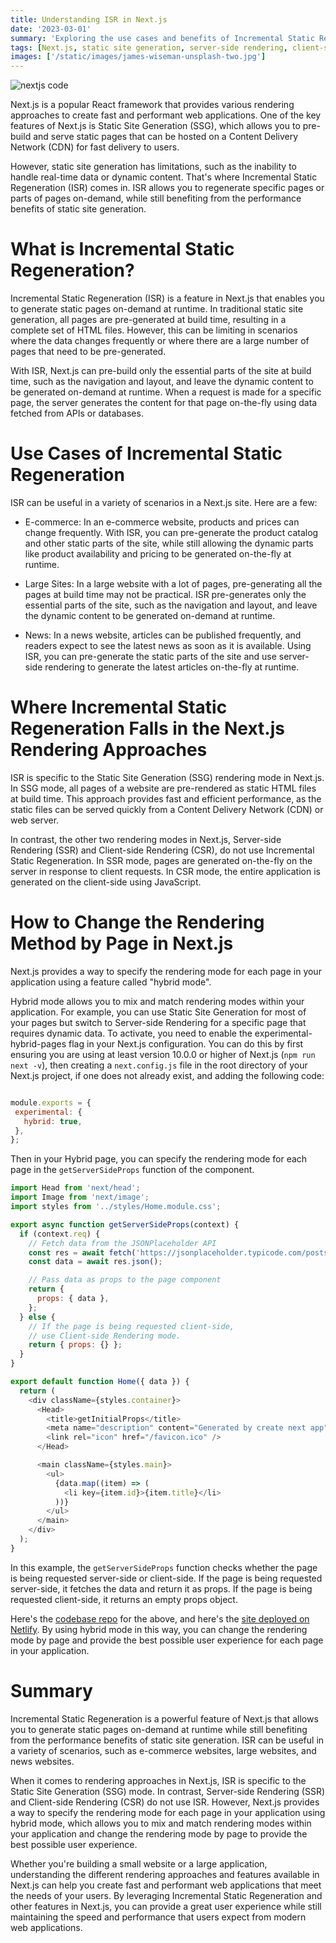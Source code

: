 ```yaml
---
title: Understanding ISR in Next.js
date: '2023-03-01'
summary: 'Exploring the use cases and benefits of Incremental Static Regeneration in Next.js, and how it fits into the different rendering approaches in the framework.'
tags: [Next.js, static site generation, server-side rendering, client-side rendering]
images: ['/static/images/james-wiseman-unsplash-two.jpg']
---
```


![nextjs code](/static/images/james-wiseman-unsplash-two.webp)

Next.js is a popular React framework that provides various rendering approaches to create fast and performant web applications. One of the key features of Next.js is Static Site Generation (SSG), which allows you to pre-build and serve static pages that can be hosted on a Content Delivery Network (CDN) for fast delivery to users.

However, static site generation has limitations, such as the inability to handle real-time data or dynamic content. That's where Incremental Static Regeneration (ISR) comes in. ISR allows you to regenerate specific pages or parts of pages on-demand, while still benefiting from the performance benefits of static site generation.

# What is Incremental Static Regeneration?

Incremental Static Regeneration (ISR) is a feature in Next.js that enables you to generate static pages on-demand at runtime. In traditional static site generation, all pages are pre-generated at build time, resulting in a complete set of HTML files. However, this can be limiting in scenarios where the data changes frequently or where there are a large number of pages that need to be pre-generated.

With ISR, Next.js can pre-build only the essential parts of the site at build time, such as the navigation and layout, and leave the dynamic content to be generated on-demand at runtime. When a request is made for a specific page, the server generates the content for that page on-the-fly using data fetched from APIs or databases.

# Use Cases of Incremental Static Regeneration

ISR can be useful in a variety of scenarios in a Next.js site. Here are a few:

- E-commerce: In an e-commerce website, products and prices can change frequently. With ISR, you can pre-generate the product catalog and other static parts of the site, while still allowing the dynamic parts like product availability and pricing to be generated on-the-fly at runtime.

- Large Sites: In a large website with a lot of pages, pre-generating all the pages at build time may not be practical. ISR pre-generates only the essential parts of the site, such as the navigation and layout, and leave the dynamic content to be generated on-demand at runtime.

- News: In a news website, articles can be published frequently, and readers expect to see the latest news as soon as it is available. Using ISR, you can pre-generate the static parts of the site and use server-side rendering to generate the latest articles on-the-fly at runtime.

# Where Incremental Static Regeneration Falls in the Next.js Rendering Approaches

ISR is specific to the Static Site Generation (SSG) rendering mode in Next.js. In SSG mode, all pages of a website are pre-rendered as static HTML files at build time. This approach provides fast and efficient performance, as the static files can be served quickly from a Content Delivery Network (CDN) or web server.

In contrast, the other two rendering modes in Next.js, Server-side Rendering (SSR) and Client-side Rendering (CSR), do not use Incremental Static Regeneration. In SSR mode, pages are generated on-the-fly on the server in response to client requests. In CSR mode, the entire application is generated on the client-side using JavaScript.

# How to Change the Rendering Method by Page in Next.js

Next.js provides a way to specify the rendering mode for each page in your application using a feature called "hybrid mode".

Hybrid mode allows you to mix and match rendering modes within your application. For example, you can use Static Site Generation for most of your pages but switch to Server-side Rendering for a specific page that requires dynamic data. To activate, you need to enable the experimental-hybrid-pages flag in your Next.js configuration. You can do this by first ensuring you are using at least version 10.0.0 or higher of Next.js (`npm run next -v`), then creating a `next.config.js` file in the root directory of your Next.js project, if one does not already exist, and adding the following code:

```Javascript

module.exports = {
 experimental: {
   hybrid: true,
 },
};

```

Then in your Hybrid page, you can specify the rendering mode for each page in the `getServerSideProps` function of the component.

```Javascript
import Head from 'next/head';
import Image from 'next/image';
import styles from '../styles/Home.module.css';

export async function getServerSideProps(context) {
  if (context.req) {
    // Fetch data from the JSONPlaceholder API
    const res = await fetch('https://jsonplaceholder.typicode.com/posts');
    const data = await res.json();

    // Pass data as props to the page component
    return {
      props: { data },
    };
  } else {
    // If the page is being requested client-side,
    // use Client-side Rendering mode.
    return { props: {} };
  }
}

export default function Home({ data }) {
  return (
    <div className={styles.container}>
      <Head>
        <title>getInitialProps</title>
        <meta name="description" content="Generated by create next app" />
        <link rel="icon" href="/favicon.ico" />
      </Head>

      <main className={styles.main}>
        <ul>
          {data.map((item) => (
            <li key={item.id}>{item.title}</li>
          ))}
        </ul>
      </main>
    </div>
  );
}


```

In this example, the `getServerSideProps` function checks whether the page is being requested server-side or client-side. If the page is being requested server-side, it fetches the data and return it as props. If the page is being requested client-side, it returns an empty props object.

Here's the [codebase repo](https://github.com/dfrho/nextjs-getinitialprops) for the above, and here's the [site deployed on Netlify](https://eclectic-zabaione-3ea2da.netlify.app/). By using hybrid mode in this way, you can change the rendering mode by page and provide the best possible user experience for each page in your application.

# Summary

Incremental Static Regeneration is a powerful feature of Next.js that allows you to generate static pages on-demand at runtime while still benefiting from the performance benefits of static site generation. ISR can be useful in a variety of scenarios, such as e-commerce websites, large websites, and news websites.

When it comes to rendering approaches in Next.js, ISR is specific to the Static Site Generation (SSG) mode. In contrast, Server-side Rendering (SSR) and Client-side Rendering (CSR) do not use ISR. However, Next.js provides a way to specify the rendering mode for each page in your application using hybrid mode, which allows you to mix and match rendering modes within your application and change the rendering mode by page to provide the best possible user experience.

Whether you're building a small website or a large application, understanding the different rendering approaches and features available in Next.js can help you create fast and performant web applications that meet the needs of your users. By leveraging Incremental Static Regeneration and other features in Next.js, you can provide a great user experience while still maintaining the speed and performance that users expect from modern web applications.
